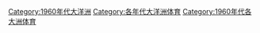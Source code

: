[[Category:1960年代大洋洲|Category:1960年代大洋洲]]
[[Category:各年代大洋洲体育|Category:各年代大洋洲体育]]
[[Category:1960年代各大洲体育|Category:1960年代各大洲体育]]